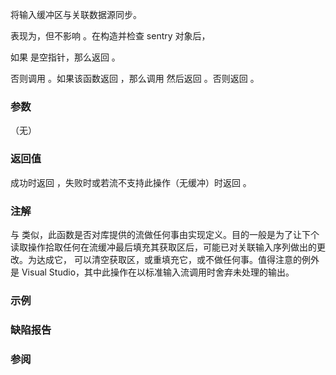 {{cpp/io/basic_istream/title|sync}}
{{cpp/io/basic_istream/navbar}}
{{ddcl|
int sync();
}}

将输入缓冲区与关联数据源同步。

表现为{{named req|UnformattedInputFunction}}，但不影响 {{lc|gcount()}}。在构造并检查 sentry 对象后，

如果 {{lc|rdbuf()}} 是空指针，那么返回 {{c|-1}}。

否则调用 {{c|rdbuf()-&gt;pubsync()}}。如果该函数返回 {{c|-1}}，那么调用 {{c|setstate(badbit)}} 然后返回 {{c|-1}}。否则返回 {{c|0}}。

===参数===
（无）

===返回值===
成功时返回 {{c|0}}，失败时或若流不支持此操作（无缓冲）时返回 {{c|-1}}。

===注解===
与 {{lc|readsome()}} 类似，此函数是否对库提供的流做任何事由实现定义。目的一般是为了让下个读取操作拾取任何在流缓冲最后填充其获取区后，可能已对关联输入序列做出的更改。为达成它，{{tt|sync()}} 可以清空获取区，或重填充它，或不做任何事。值得注意的例外是 Visual Studio，其中此操作在以标准输入流调用时舍弃未处理的输出。

===示例===
{{example
|演示以文件输入使用输入流 {{tt|sync()}}。注意此处的输出是由实现定义的，由于为读取而对 {{ltt|cpp/io/basic_filebuf/sync|std::basic_filebuf::sync}} 的调用是由实现定义的。
|code=
#include &lt;fstream&gt;
#include &lt;iostream&gt;

void file_abc()
{
    std::ofstream f("test.txt");
    f &lt;&lt; "abc\n";
}

void file_123()
{
    std::ofstream f("test.txt");
    f &lt;&lt; "123\n";
}

int main()
{
    file_abc(); // 文件现在包含 "abc"
    std::ifstream f("test.txt");
    std::cout &lt;&lt; "从文件读取\n";
    char c;
    f &gt;&gt; c;
    std::cout &lt;&lt; c;
    file_123(); // 文件现在包含 "123"
    f &gt;&gt; c;
    std::cout &lt;&lt; c;
    f &gt;&gt; c;
    std::cout &lt;&lt; c &lt;&lt; '\n';
    f.close();

    file_abc(); // 文件现在包含 "abc"
    f.open("test.txt");
    std::cout &lt;&lt; "使用 sync() 的情况下从文件读取\n";
    f &gt;&gt; c;
    std::cout &lt;&lt; c;
    file_123(); // 文件现在包含 "123"
    f.sync();
    f &gt;&gt; c;
    std::cout &lt;&lt; c;
    f &gt;&gt; c;
    std::cout &lt;&lt; c &lt;&lt; '\n';
}
|p=true
|output= &lt;!-- 注意：输出见于 Sun 和 IBM ，但测试的 Linux/gcc 两次都打印 "abc" --&gt;
从文件读取
abc
使用 sync() 的情况下从文件读取
a23
}}

===缺陷报告===
{{dr list begin}}
{{dr list item|wg=lwg|dr=62|std=C++98|before={{tt|sync()}} 在 {{c|rdbuf()-&gt;pubsync()}} 返回 {{c|-1}} 时返回 {{c|traits::eof()}}|after=此时返回 {{c|-1}}}}
{{dr list end}}

===参阅===
{{dsc begin}}
{{dsc inc|cpp/io/basic_streambuf/dsc sync}}
{{dsc inc|cpp/io/basic_ostream/dsc flush}}
{{dsc end}}

{{langlinks|de|en|es|fr|it|ja|pt|ru}}